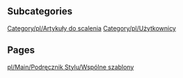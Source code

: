 
== Subcategories ==
[[Category/pl/Artykuły do ​​scalenia]]
[[Category/pl/Użytkownicy]]

== Pages ==
[[pl/Main/Podręcznik Stylu/Wspólne szablony]]
